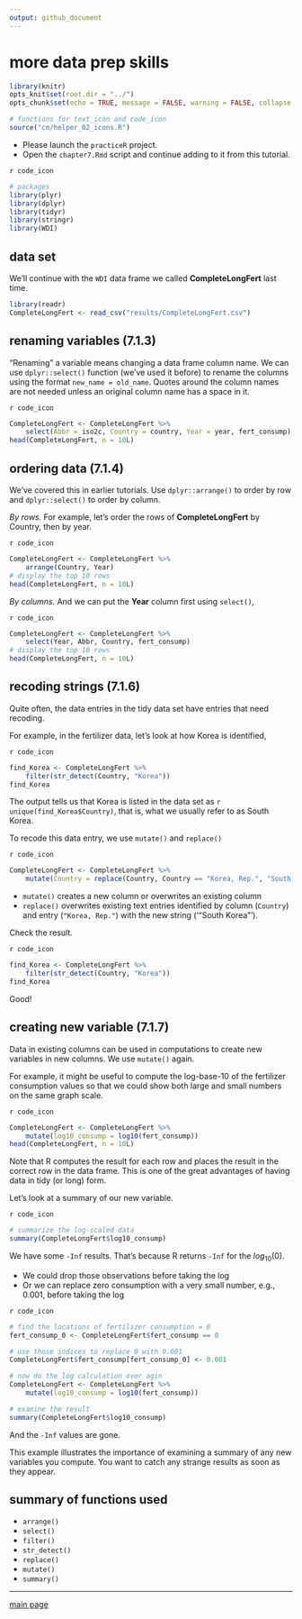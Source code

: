 ```yaml
---
output: github_document
--- 
```


# more data prep skills

```r
library(knitr)
opts_knit$set(root.dir = "../")
opts_chunk$set(echo = TRUE, message = FALSE, warning = FALSE, collapse = FALSE)
```

```r
# functions for text_icon and code_icon
source("cm/helper_02_icons.R")
```

- Please launch the `practiceR` project.  
- Open the  `chapter7.Rmd` script and continue adding to it from this tutorial. 

`r code_icon` 
```r
# packages 
library(plyr)
library(dplyr)
library(tidyr)
library(stringr)
library(WDI)
```

## data set 

We'll continue with the  `WDI` data frame we called **CompleteLongFert** last time. 

```r
library(readr)
CompleteLongFert <- read_csv("results/CompleteLongFert.csv")
```


## renaming variables (7.1.3)

"Renaming" a variable means changing a data frame column name. We can use  `dplyr::select()` function (we've used it before) to rename the columns using the format `new_name = old_name`. Quotes around the column names are not needed unless an original column name has a space in it. 

`r code_icon` 
```r
CompleteLongFert <- CompleteLongFert %>%
	select(Abbr = iso2c, Country = country, Year = year, fert_consump)
head(CompleteLongFert, n = 10L)
```

## ordering data (7.1.4)

We've covered this in earlier tutorials. Use `dplyr::arrange()` to order by row and `dplyr::select()` to order by column.   

*By rows.* For example, let's order the rows of **CompleteLongFert** by Country, then by year. 

`r code_icon` 
```r
CompleteLongFert <- CompleteLongFert %>%
	arrange(Country, Year)
# display the top 10 rows
head(CompleteLongFert, n = 10L)
```

*By columns.* And we can put the **Year** column first using `select()`, 

`r code_icon` 
```r
CompleteLongFert <- CompleteLongFert %>%
	select(Year, Abbr, Country, fert_consump)
# display the top 10 rows
head(CompleteLongFert, n = 10L)
```

## recoding strings  (7.1.6)

Quite often, the data entries in the tidy data set have entries that need recoding. 

For example, in the fertilizer data, let's look at how Korea is identified, 

`r code_icon` 
```r
find_Korea <- CompleteLongFert %>%
	filter(str_detect(Country, "Korea"))
find_Korea
```

The output tells us that Korea is listed in the data set as `r unique(find_Korea$Country)`, that is, what we usually refer to as South Korea. 

To recode this data entry, we use `mutate()` and `replace()`

`r code_icon` 
```r
CompleteLongFert <- CompleteLongFert %>%
	mutate(Country = replace(Country, Country == "Korea, Rep.", "South Korea"))
```

- `mutate()` creates a new column or overwrites an existing column 
- `replace()` overwrites existing text entries identified by column (`Country`) and entry (`"Korea, Rep."`) with the new string ('"South Korea"'). 


Check the result.

`r code_icon` 
```r
find_Korea <- CompleteLongFert %>%
	filter(str_detect(Country, "Korea"))
find_Korea
```

Good! 

## creating new variable (7.1.7)

Data in existing columns can be used in computations to create new variables in new columns. We use `mutate()` again. 

For example, it might be useful to compute the log-base-10 of the fertilizer consumption values so that we could show both large and small numbers on the same graph scale. 

`r code_icon` 
```r
CompleteLongFert <- CompleteLongFert %>%
	mutate(log10_consump = log10(fert_consump))
head(CompleteLongFert, n = 10L)
```


Note that R computes the result for each row and places the result in the correct row in the data frame. This is one of the great advantages of having data in tidy (or long) form. 

Let's look at a summary of our new variable. 

`r code_icon` 
```r
# summarize the log-scaled data
summary(CompleteLongFert$log10_consump)
```

We have some `-Inf` results. That's because R returns `-Inf` for the $log_{10}(0)$. 

- We could drop those observations before taking the log 
- Or we can replace zero consumption with a very small number, e.g., 0.001, before taking the log 

`r code_icon` 
```r
# find the locations of fertilizer consumption = 0
fert_consump_0 <- CompleteLongFert$fert_consump == 0

# use those indices to replace 0 with 0.001
CompleteLongFert$fert_consump[fert_consump_0] <- 0.001

# now do the log calculation over agin
CompleteLongFert <- CompleteLongFert %>%
	mutate(log10_consump = log10(fert_consump))

# examine the result
summary(CompleteLongFert$log10_consump)
```

And the `-Inf` values are gone. 

This example illustrates the importance of examining a summary of any new variables you compute. You want to catch any strange results as soon as they appear. 


## summary of functions used   

- `arrange()` 
- `select()` 
- `filter()` 
- `str_detect()` 
- `replace()` 
- `mutate()` 
- `summary()` 








--- 
[main page](../README.md)
